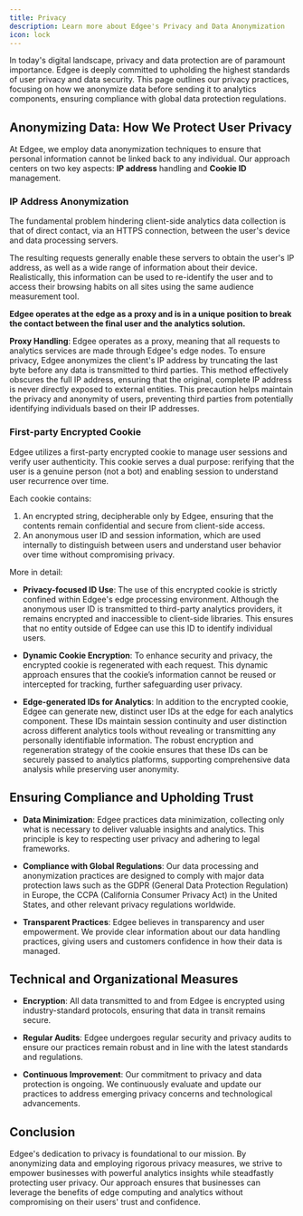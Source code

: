 ```yaml
---
title: Privacy
description: Learn more about Edgee's Privacy and Data Anonymization
icon: lock
---
```



<EdgeeSdk />

In today's digital landscape, privacy and data protection are of paramount importance. Edgee is deeply committed to 
upholding the highest standards of user privacy and data security. This page outlines our privacy practices, 
focusing on how we anonymize data before sending it to analytics components, ensuring compliance with global data protection regulations.

## Anonymizing Data: How We Protect User Privacy

At Edgee, we employ data anonymization techniques to ensure that personal information cannot be linked back to any individual. 
Our approach centers on two key aspects: **IP address** handling and **Cookie ID** management.

### IP Address Anonymization

The fundamental problem hindering client-side analytics data collection is that of direct contact, via an HTTPS connection, 
between the user's device and data processing servers.

The resulting requests generally enable these servers to obtain the user's IP address, as well as a wide range of information 
about their device. Realistically, this information can be used to re-identify the user and to access their 
browsing habits on all sites using the same audience measurement tool.

**Edgee operates at the edge as a proxy and is in a unique position to break the contact between the final user and the analytics solution.**

**Proxy Handling**: Edgee operates as a proxy, meaning that all requests to analytics services are made through Edgee's edge nodes.
To ensure privacy, Edgee anonymizes the client's IP address by truncating the last byte before any data is transmitted to third parties. 
This method effectively obscures the full IP address, ensuring that the original, complete IP address is never directly exposed to external entities. 
This precaution helps maintain the privacy and anonymity of users, preventing third parties from potentially identifying individuals based on their 
IP addresses.

### First-party Encrypted Cookie

Edgee utilizes a first-party encrypted cookie to manage user sessions and verify user authenticity. 
This cookie serves a dual purpose: rerifying that the user is a genuine person (not a bot) and enabling session to understand user recurrence over time.

Each cookie contains: 
1. An encrypted string, decipherable only by Edgee, ensuring that the contents remain confidential and secure from client-side access.
2. An anonymous user ID and session information, which are used internally to distinguish between users and understand user behavior 
over time without compromising privacy.

More in detail:

- **Privacy-focused ID Use**: The use of this encrypted cookie is strictly confined within Edgee's edge processing environment. 
Although the anonymous user ID is transmitted to third-party analytics providers, it remains encrypted and inaccessible to client-side libraries. 
This ensures that no entity outside of Edgee can use this ID to identify individual users.

- **Dynamic Cookie Encryption**: To enhance security and privacy, the encrypted cookie is regenerated with each request. This dynamic approach 
ensures that the cookie’s information cannot be reused or intercepted for tracking, further safeguarding user privacy.

- **Edge-generated IDs for Analytics**: In addition to the encrypted cookie, Edgee can generate new, distinct user IDs at the edge for each 
analytics component. These IDs maintain session continuity and user distinction across different analytics tools without revealing or 
transmitting any personally identifiable information. The robust encryption and regeneration strategy of the cookie ensures that these 
IDs can be securely passed to analytics platforms, supporting comprehensive data analysis while preserving user anonymity.

## Ensuring Compliance and Upholding Trust

- **Data Minimization**: Edgee practices data minimization, collecting only what is necessary to deliver valuable insights and analytics. 
This principle is key to respecting user privacy and adhering to legal frameworks.

- **Compliance with Global Regulations**: Our data processing and anonymization practices are designed to comply with major data protection 
laws such as the GDPR (General Data Protection Regulation) in Europe, the CCPA (California Consumer Privacy Act) in the United States, 
and other relevant privacy regulations worldwide.

- **Transparent Practices**: Edgee believes in transparency and user empowerment. We provide clear information about our data handling practices, 
giving users and customers confidence in how their data is managed.

## Technical and Organizational Measures

- **Encryption**: All data transmitted to and from Edgee is encrypted using industry-standard protocols, ensuring that data in transit remains secure.

- **Regular Audits**: Edgee undergoes regular security and privacy audits to ensure our practices remain robust and in line with the latest standards and regulations.

- **Continuous Improvement**: Our commitment to privacy and data protection is ongoing. We continuously evaluate and update our practices 
to address emerging privacy concerns and technological advancements.

## Conclusion

Edgee's dedication to privacy is foundational to our mission. By anonymizing data and employing rigorous privacy measures, 
we strive to empower businesses with powerful analytics insights while steadfastly protecting user privacy. Our approach 
ensures that businesses can leverage the benefits of edge computing and analytics without compromising on their users' trust and confidence.

